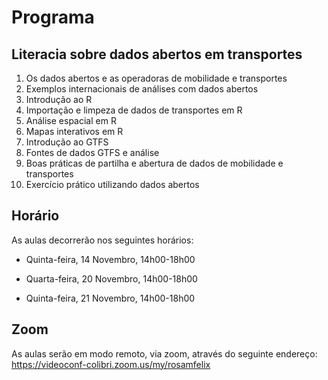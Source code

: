 # Programa

## Literacia sobre dados abertos em transportes

1.  Os dados abertos e as operadoras de mobilidade e transportes
2.  Exemplos internacionais de análises com dados abertos
3.  Introdução ao R
4.  Importação e limpeza de dados de transportes em R
5.  Análise espacial em R
6.  Mapas interativos em R
7.  Introdução ao GTFS
8.  Fontes de dados GTFS e análise
9.  Boas práticas de partilha e abertura de dados de mobilidade e transportes
10. Exercício prático utilizando dados abertos

## Horário

As aulas decorrerão nos seguintes horários:

-   Quinta-feira, 14 Novembro, 14h00-18h00

-   Quarta-feira, 20 Novembro, 14h00-18h00

-   Quinta-feira, 21 Novembro, 14h00-18h00

## Zoom

As aulas serão em modo remoto, via zoom, através do seguinte endereço: <https://videoconf-colibri.zoom.us/my/rosamfelix>
